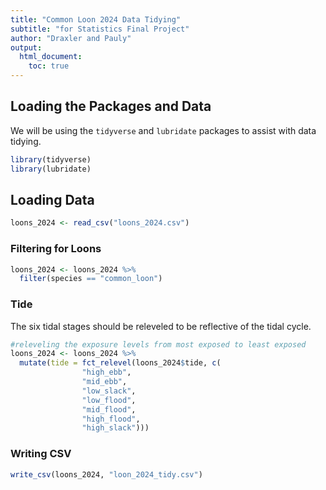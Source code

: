 ```yaml
---
title: "Common Loon 2024 Data Tidying"
subtitle: "for Statistics Final Project"
author: "Draxler and Pauly"
output: 
  html_document: 
    toc: true
---
```

## Loading the Packages and Data

We will be using the `tidyverse` and `lubridate` packages to assist with data tidying. 

```r
library(tidyverse)
library(lubridate)
```

## Loading Data
```r
loons_2024 <- read_csv("loons_2024.csv")
```

### Filtering for Loons
```r
loons_2024 <- loons_2024 %>% 
  filter(species == "common_loon")
```

### Tide
The six tidal stages should be releveled to be reflective of the tidal cycle. 

```r
#releveling the exposure levels from most exposed to least exposed 
loons_2024 <- loons_2024 %>% 
  mutate(tide = fct_relevel(loons_2024$tide, c(
                "high_ebb", 
                "mid_ebb",
                "low_slack",
                "low_flood", 
                "mid_flood",
                "high_flood", 
                "high_slack")))
```

### Writing CSV
```r
write_csv(loons_2024, "loon_2024_tidy.csv")
```

